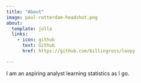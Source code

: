 ```yaml
---
title: "About"
image: paul-rotterdam-headshot.png
about:
  template: jolla
  links:
    - icon: github
      text: Github
      href: https://github.com/billingross/loopy

---
```


I am an aspiring analyst learning statistics as I go.
